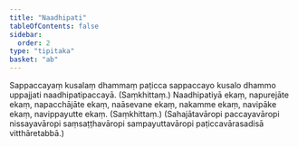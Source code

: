 ```yaml
---
title: "Naadhipati"
tableOfContents: false
sidebar:
  order: 2
type: "tipitaka"
basket: "ab"
---
```



<DynamicBreadcrumb />

<Division number="3">

<Paragraph number="1475">
Sappaccayaṃ kusalaṃ dhammaṃ paṭicca sappaccayo kusalo dhammo uppajjati naadhipatipaccayā. (Saṃkhittaṃ.)
</Paragraph>

</Division>
<Division number="4">

<Paragraph number="1476">
Naadhipatiyā ekaṃ, napurejāte ekaṃ, napacchājāte ekaṃ, naāsevane ekaṃ, nakamme ekaṃ, navipāke ekaṃ, navippayutte ekaṃ. (Saṃkhittaṃ.)
</Paragraph>

<Paragraph number="1477">
(Sahajātavāropi paccayavāropi nissayavāropi saṃsaṭṭhavāropi sampayuttavāropi paṭiccavārasadisā vitthāretabbā.)
</Paragraph>
</Division>